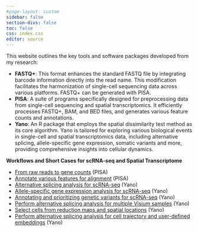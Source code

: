 ```yaml
---
#page-layout: custom
sidebar: false
section-divs: false
toc: false
css: index.css
editor: source
---
```

This website outlines the key tools and software packages developed from my research:

<!-- -->

-   **FASTQ+**: This format enhances the standard FASTQ file by integrating barcode information directly into the read name. This modification facilitates the harmonization of single-cell sequencing data across various platforms. FASTQ+ can be generated with PISA.
-   **PISA**: A suite of programs specifically designed for preprocessing data from single-cell sequencing and spatial transcriptomics. It efficiently processes FASTQ+, BAM, and BED files, and generates various feature counts and annotations.
-   **Yano**: An R package that employs the spatial dissimilarity test method as its core algorithm. Yano is tailored for exploring various biological events in single-cell and spatial transcriptomics data, including alternative splicing, allele-specific gene expression, somatic variants and more, providing comprehensive insights into cellular dynamics.
<!--
**dST**: An R package designed for zonation analysis and rankable cell-cell interaction analysis. This package is currently under development.
-->


<strong>Workflows and Short Cases for scRNA-seq and Spatial Transcriptome</strong>

- [From raw reads to gene counts](workflow1.Rmd) (PISA)
- [Annotate various features for alignment](anno.Rmd) (PISA)
- [Alternative splicing analysis for scRNA-seq](Yano_AS.Rmd) (Yano)
- [Allele-specific gene expression analysis for scRNA-seq](Yano_ASE.Rmd) (Yano)
- [Annotating and prioritizing genetic variants for scRNA-seq](Yano_anno.Rmd) (Yano)
- [Perform alternative splicing analysis for multiple Visium samples](Visium.Rmd) (Yano)
- [Select cells from reduction maps and spatial locations](selector.Rmd) (Yano)
- [Perform alternative splicing analysis for cell trajectory and user-defined embeddings](Yano_trajectory.Rmd) (Yano)


  
